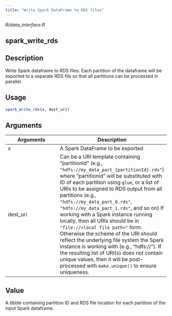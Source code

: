 ```yaml
---
title: "Write Spark DataFrame to RDS files"
---
```


*R/data_interface.R*

## spark_write_rds

## Description
Write Spark dataframe to RDS files. Each partition of the dataframe will be exported to a separate RDS file so that all partitions can be processed in parallel. 


## Usage
```r
spark_write_rds(x, dest_uri) 
```

## Arguments
|Arguments|Description|
|---|---|
| x | A Spark DataFrame to be exported |
| dest_uri | Can be a URI template containing "partitionId " (e.g., `"hdfs://my_data_part_{partitionId}.rds"`) where "partitionId " will be substituted with ID of each partition using `glue`, or a list of URIs to be assigned to RDS output from all partitions (e.g., `"hdfs://my_data_part_0.rds"`, `"hdfs://my_data_part_1.rds"`, and so on) If working with a Spark instance running locally, then all URIs should be in `"file://<local file path>"` form. Otherwise the scheme of the URI should reflect the underlying file system the Spark instance is working with (e.g., "hdfs://"). If the resulting list of URI(s) does not contain unique values, then it will be post-processed with `make.unique()` to ensure uniqueness. |



## Value
A tibble containing partition ID and RDS file location for each   partition of the input Spark dataframe. 




